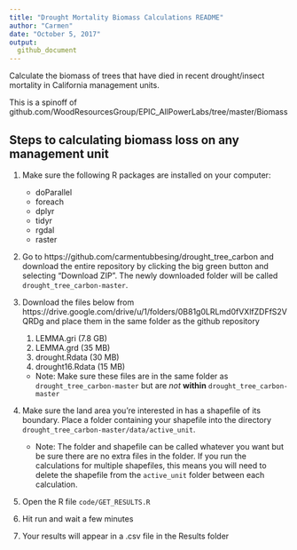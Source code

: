 ```yaml
---
title: "Drought Mortality Biomass Calculations README"
author: "Carmen"
date: "October 5, 2017"
output: 
  github_document
---
```


Calculate the biomass of trees that have died in recent drought/insect mortality in California management units.

This is a spinoff of github.com/WoodResourcesGroup/EPIC_AllPowerLabs/tree/master/Biomass

## Steps to calculating biomass loss on any management unit

1. Make sure the following R packages are installed on your computer:
    - doParallel
    - foreach
    - dplyr
    - tidyr
    - rgdal
    - raster

2. Go to https://github.com/carmentubbesing/drought_tree_carbon and download the entire repository by clicking the big green button and selecting "Download ZIP". The newly downloaded folder will be called `drought_tree_carbon-master`.

2. Download the files below from https://drive.google.com/drive/u/1/folders/0B81g0LRLmd0fVXlfZDFfS2VQRDg and place them in the same folder as the github repository
    1. LEMMA.gri (7.8 GB) 
    2. LEMMA.grd (35 MB)
    2. drought.Rdata (30 MB)
    3. drought16.Rdata (15 MB)
    - Note: Make sure these files are in the same folder as `drought_tree_carbon-master` but are *not* **within** `drought_tree_carbon-master`
    


2. Make sure the land area you're interested in has a shapefile of its boundary. Place a folder containing your shapefile into the directory `drought_tree_carbon-master/data/active_unit`. 
    - Note: The folder and shapefile can be called whatever you want but be sure there are no extra files in the folder. If you run the calculations for multiple shapefiles, this means you will need to delete the shapefile from the `active_unit` folder between each calculation.

3. Open the R file `code/GET_RESULTS.R`

4. Hit run and wait a few minutes

5. Your results will appear in a .csv file in the Results folder